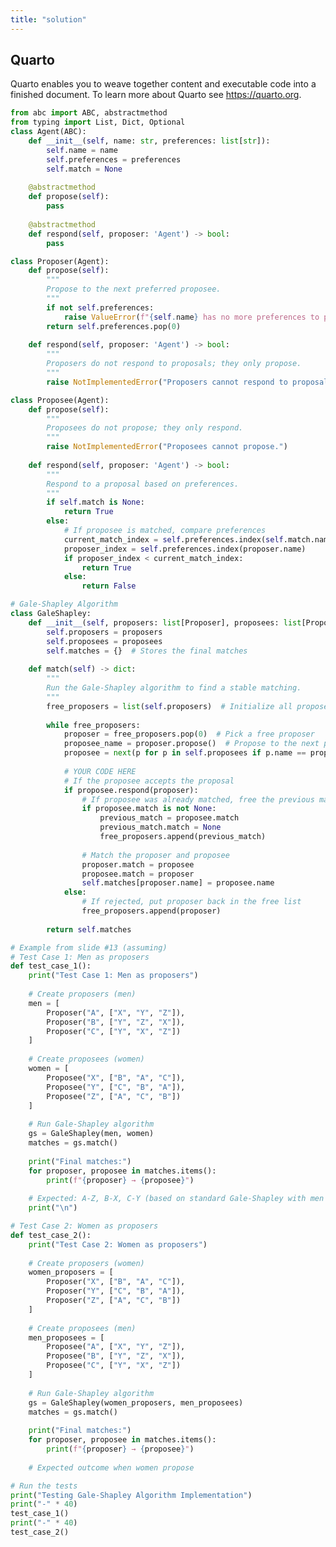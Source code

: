 ```yaml
---
title: "solution"
---
```


## Quarto

Quarto enables you to weave together content and executable code into a finished document. To learn more about Quarto see <https://quarto.org>.

```python
from abc import ABC, abstractmethod
from typing import List, Dict, Optional
class Agent(ABC):
    def __init__(self, name: str, preferences: list[str]):
        self.name = name
        self.preferences = preferences
        self.match = None
    
    @abstractmethod
    def propose(self):
        pass
    
    @abstractmethod
    def respond(self, proposer: 'Agent') -> bool:
        pass

class Proposer(Agent):
    def propose(self):
        """
        Propose to the next preferred proposee.
        """
        if not self.preferences:
            raise ValueError(f"{self.name} has no more preferences to propose to.")
        return self.preferences.pop(0)
    
    def respond(self, proposer: 'Agent') -> bool:
        """
        Proposers do not respond to proposals; they only propose.
        """
        raise NotImplementedError("Proposers cannot respond to proposals.")

class Proposee(Agent):
    def propose(self):
        """
        Proposees do not propose; they only respond.
        """
        raise NotImplementedError("Proposees cannot propose.")
    
    def respond(self, proposer: 'Agent') -> bool:
        """
        Respond to a proposal based on preferences.
        """
        if self.match is None:
            return True
        else:
            # If proposee is matched, compare preferences
            current_match_index = self.preferences.index(self.match.name)
            proposer_index = self.preferences.index(proposer.name)
            if proposer_index < current_match_index:
                return True
            else:
                return False

# Gale-Shapley Algorithm
class GaleShapley:
    def __init__(self, proposers: list[Proposer], proposees: list[Proposee]):
        self.proposers = proposers
        self.proposees = proposees
        self.matches = {}  # Stores the final matches
    
    def match(self) -> dict:
        """
        Run the Gale-Shapley algorithm to find a stable matching.
        """
        free_proposers = list(self.proposers)  # Initialize all proposers as free
        
        while free_proposers:
            proposer = free_proposers.pop(0)  # Pick a free proposer
            proposee_name = proposer.propose()  # Propose to the next preferred proposee
            proposee = next(p for p in self.proposees if p.name == proposee_name)
            
            # YOUR CODE HERE
            # If the proposee accepts the proposal
            if proposee.respond(proposer):
                # If proposee was already matched, free the previous match
                if proposee.match is not None:
                    previous_match = proposee.match
                    previous_match.match = None
                    free_proposers.append(previous_match)
                
                # Match the proposer and proposee
                proposer.match = proposee
                proposee.match = proposer
                self.matches[proposer.name] = proposee.name
            else:
                # If rejected, put proposer back in the free list
                free_proposers.append(proposer)
        
        return self.matches

# Example from slide #13 (assuming)
# Test Case 1: Men as proposers
def test_case_1():
    print("Test Case 1: Men as proposers")
    
    # Create proposers (men)
    men = [
        Proposer("A", ["X", "Y", "Z"]),
        Proposer("B", ["Y", "Z", "X"]),
        Proposer("C", ["Y", "X", "Z"])
    ]
    
    # Create proposees (women)
    women = [
        Proposee("X", ["B", "A", "C"]),
        Proposee("Y", ["C", "B", "A"]),
        Proposee("Z", ["A", "C", "B"])
    ]
    
    # Run Gale-Shapley algorithm
    gs = GaleShapley(men, women)
    matches = gs.match()
    
    print("Final matches:")
    for proposer, proposee in matches.items():
        print(f"{proposer} → {proposee}")
    
    # Expected: A-Z, B-X, C-Y (based on standard Gale-Shapley with men proposing)
    print("\n")

# Test Case 2: Women as proposers
def test_case_2():
    print("Test Case 2: Women as proposers")
    
    # Create proposers (women)
    women_proposers = [
        Proposer("X", ["B", "A", "C"]),
        Proposer("Y", ["C", "B", "A"]),
        Proposer("Z", ["A", "C", "B"])
    ]
    
    # Create proposees (men)
    men_proposees = [
        Proposee("A", ["X", "Y", "Z"]),
        Proposee("B", ["Y", "Z", "X"]),
        Proposee("C", ["Y", "X", "Z"])
    ]
    
    # Run Gale-Shapley algorithm
    gs = GaleShapley(women_proposers, men_proposees)
    matches = gs.match()
    
    print("Final matches:")
    for proposer, proposee in matches.items():
        print(f"{proposer} → {proposee}")
    
    # Expected outcome when women propose

# Run the tests
print("Testing Gale-Shapley Algorithm Implementation")
print("-" * 40)
test_case_1()
print("-" * 40)
test_case_2()
```

